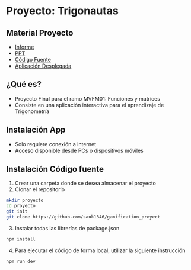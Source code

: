 # Proyecto: Trigonautas

## Material Proyecto
- [Informe](/inacap/mvfm01/docs/Informe.pdf)
- [PPT](/inacap/mvfm01/docs/PPT.pdf)
- [Código Fuente](https://github.com/sauk1346/gamification_proyect)
- [Aplicación Desplegada](https://sauk1346.github.io/gamification_proyect/)

## ¿Qué es?
- Proyecto Final para el ramo MVFM01: Funciones y matrices
- Consiste en una aplicación interactiva para el aprendizaje de Trigonometría

## Instalación App
- Solo requiere conexión a internet
- Acceso disponible desde PCs o dispositivos móviles

## Instalación Código fuente

1. Crear una carpeta donde se desea almacenar el proyecto
2. Clonar el repositorio

```sh
mkdir proyecto
cd proyecto
git init
git clone https://github.com/sauk1346/gamification_proyect
```

3. Instalar todas las librerías de package.json

```sh
npm install
```

4. Para ejecutar el código de forma local, utilizar la siguiente instrucción

```sh
npm run dev
```
